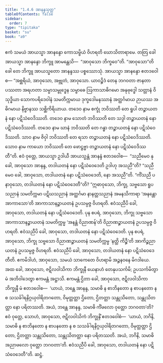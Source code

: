 ```yaml
---
title: "1.4.6 အာနန္ဒသုတ္တ"
tableOfContents: false
sidebar:
  order: 7
type: "tipitaka"
basket: "su"
book: "a9"
---
```



<DynamicBreadcrumb />

<Division number="37" book="a9">

<Paragraph number="301" book="a9">
ဧကံ သမယံ အာယသ္မာ အာနန္ဒော ကောသမ္ဗိယံ ဝိဟရတိ ဃောသိတာရာမေ. တတြ ခေါ အာယသ္မာ အာနန္ဒော ဘိက္ခူ အာမန္တေသိ—  “အာဝုသော ဘိက္ခဝေ”တိ. “အာဝုသော”တိ ခေါ တေ ဘိက္ခူ အာယသ္မတော အာနန္ဒဿ ပစ္စဿောသုံ. အာယသ္မာ အာနန္ဒော ဧတဒဝေါစ—
</Paragraph>

<Paragraph number="302" book="a9">
“အစ္ဆရိယံ, အာဝုသော, အဗ္ဘုတံ, အာဝုသော. ယာဝဉ္စိဒံ တေန ဘဂဝတာ ဇာနတာ ပဿတာ အရဟတာ သမ္မာသမ္ဗုဒ္ဓေန သမ္ဗာဓေ ဩကာသာဓိဂမော အနုဗုဒ္ဓေါ သတ္တာနံ ဝိသုဒ္ဓိယာ သောကပရိဒေဝါနံ သမတိက္ကမာယ ဒုက္ခဒေါမနဿာနံ အတ္ထင်္ဂမာယ ဉာယဿ အဓိဂမာယ နိဗ္ဗာနဿ သစ္ဆိကိရိယာယ. တဒေဝ နာမ စက္ခုံ ဘဝိဿတိ တေ ရူပါ တဉ္စာယတနံ နော ပဋိသံဝေဒိဿတိ. တဒေဝ နာမ သောတံ ဘဝိဿတိ တေ သဒ္ဒါ တဉ္စာယတနံ နော ပဋိသံဝေဒိဿတိ. တဒေဝ နာမ ဃာနံ ဘဝိဿတိ တေ ဂန္ဓာ တဉ္စာယတနံ နော ပဋိသံဝေဒိဿတိ. သာဝ နာမ ဇိဝှါ ဘဝိဿတိ တေ ရသာ တဉ္စာယတနံ နော ပဋိသံဝေဒိဿတိ. သောဝ နာမ ကာယော ဘဝိဿတိ တေ ဖောဋ္ဌဗ္ဗာ တဉ္စာယတနံ နော ပဋိသံဝေဒိဿတီ”တိ.
</Paragraph>

<Paragraph number="303" book="a9">
ဧဝံ ဝုတ္တေ, အာယသ္မာ ဥဒါယီ အာယသ္မန္တံ အာနန္ဒံ ဧတဒဝေါစ—  “သညီမေဝ နု ခေါ, အာဝုသော အာနန္ဒ, တဒါယတနံ နော ပဋိသံဝေဒေတိ ဥဒါဟု အသညီ”တိ? “သညီမေဝ ခေါ, အာဝုသော, တဒါယတနံ နော ပဋိသံဝေဒေတိ, နော အသညီ”တိ.
</Paragraph>

<Paragraph number="304" book="a9">
“ကိံသညီ ပနာဝုသော, တဒါယတနံ နော ပဋိသံဝေဒေတီ”တိ? “ဣဓာဝုသော, ဘိက္ခု, သဗ္ဗသော ရူပသညာနံ သမတိက္ကမာ ပဋိဃသညာနံ အတ္ထင်္ဂမာ နာနတ္တသညာနံ အမနသိကာရာ ‘အနန္တော အာကာသော’တိ အာကာသာနဉ္စာယတနံ ဥပသမ္ပဇ္ဇ ဝိဟရတိ. ဧဝံသညီပိ ခေါ, အာဝုသော, တဒါယတနံ နော ပဋိသံဝေဒေတိ.
</Paragraph>

<Paragraph number="305" book="a9">
ပုန စပရံ, အာဝုသော, ဘိက္ခု သဗ္ဗသော အာကာသာနဉ္စာယတနံ သမတိက္ကမ္မ ‘အနန္တံ ဝိညာဏန်’တိ ဝိညာဏဉ္စာယတနံ ဥပသမ္ပဇ္ဇ ဝိဟရတိ. ဧဝံသညီပိ ခေါ, အာဝုသော, တဒါယတနံ နော ပဋိသံဝေဒေတိ.
</Paragraph>

<Paragraph number="306" book="a9">
ပုန စပရံ, အာဝုသော, ဘိက္ခု သဗ္ဗသော ဝိညာဏဉ္စာယတနံ သမတိက္ကမ္မ ‘နတ္ထိ ကိဉ္စီ’တိ အာကိဉ္စညာယတနံ ဥပသမ္ပဇ္ဇ ဝိဟရတိ. ဧဝံသညီပိ ခေါ, အာဝုသော, တဒါယတနံ နော ပဋိသံဝေဒေတီတိ.
</Paragraph>

<Paragraph number="307" book="a9">
ဧကမိဒါဟံ, အာဝုသော, သမယံ သာကေတေ ဝိဟရာမိ အဉ္ဇနဝနေ မိဂဒါယေ. အထ ခေါ, အာဝုသော, ဇဋိလဝါသိကာ ဘိက္ခုနီ ယေနာဟံ တေနုပသင်္ကမိ; ဥပသင်္ကမိတွာ မံ အဘိဝါဒေတွာ ဧကမန္တံ အဋ္ဌာသိ. ဧကမန္တံ ဌိတာ ခေါ, အာဝုသော, ဇဋိလဝါသိကာ ဘိက္ခုနီ မံ ဧတဒဝေါစ—  ‘ယာယံ, ဘန္တေ အာနန္ဒ, သမာဓိ န စာဘိနတော န စာပနတော န စ သသင်္ခါရနိဂ္ဂယှဝါရိတဂတော, ဝိမုတ္တတ္တာ ဌိတော, ဌိတတ္တာ သန္တုသိတော, သန္တုသိတတ္တာ နော ပရိတဿတိ. အယံ, ဘန္တေ အာနန္ဒ, သမာဓိ ကိံဖလော ဝုတ္တော ဘဂဝတာ’တိ?
</Paragraph>

<Paragraph number="308" book="a9">
ဧဝံ ဝုတ္တေ, သောဟံ, အာဝုသော, ဇဋိလဝါသိကံ ဘိက္ခုနိံ ဧတဒဝေါစံ—  ‘ယာယံ, ဘဂိနိ, သမာဓိ န စာဘိနတော န စာပနတော န စ သသင်္ခါရနိဂ္ဂယှဝါရိတဂတော, ဝိမုတ္တတ္တာ ဌိတော, ဌိတတ္တာ သန္တုသိတော, သန္တုသိတတ္တာ နော ပရိတဿတိ. အယံ, ဘဂိနိ, သမာဓိ အညာဖလော ဝုတ္တော ဘဂဝတာ’တိ. ဧဝံသညီပိ ခေါ, အာဝုသော, တဒါယတနံ နော ပဋိသံဝေဒေတီ”တိ.

</Paragraph>
</Division>

<Paragraph number="309" type="center" book="a9">
ဆဋ္ဌံ.
</Paragraph>